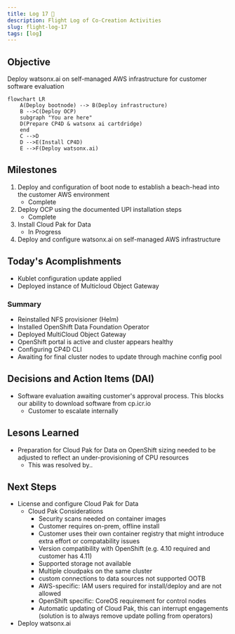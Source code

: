 ```yaml
---
title: Log 17 🛫
description: Flight Log of Co-Creation Activities
slug: flight-log-17
tags: [log]
---
```


## Objective
Deploy watsonx.ai on self-managed AWS infrastructure for customer software evaluation

```mermaid
flowchart LR
    A(Deploy bootnode) --> B(Deploy infrastructure)
    B -->C(Deploy OCP)
    subgraph "You are here"
    D(Prepare CP4D & watsonx ai cartdridge)
    end
    C -->D
    D -->E(Install CP4D)
    E -->F(Deploy watsonx.ai)
```


## Milestones
1. Deploy and configuration of boot node to establish a beach-head into the customer AWS environment
    - Complete
2. Deploy OCP using the documented UPI installation steps
    - Complete
3. Install Cloud Pak for Data
    - In Progress
4. Deploy and configure watsonx.ai on self-managed AWS infrastructure

## Today's Acomplishments
- Kublet configuration update applied
- Deployed instance of Multicloud Object Gateway

### Summary
- Reinstalled NFS provisioner (Helm)
- Installed OpenShift Data Foundation Operator
- Deployed MultiCloud Object Gateway
- OpenShift portal is active and cluster appears healthy
- Configuring CP4D CLI
- Awaiting for final cluster nodes to update through machine config pool

## Decisions and Action Items (DAI)
- Software evaluation awaiting customer's approval process. This blocks our ability to download software from cp.icr.io
    - Customer to escalate internally

## Lesons Learned
- Preparation for Cloud Pak for Data on OpenShift sizing needed to be adjusted to reflect an under-provisioning of CPU resources
    - This was resolved by..

## Next Steps
- License and configure Cloud Pak for Data
    - Cloud Pak Considerations
        - Security scans needed on container images 
        - Customer requires on-prem, offline install
        - Customer uses their own container registry that might introduce extra effort or compatability issues 
        - Version compatibility with OpenShift (e.g. 4.10 required and customer has 4.11) 
        - Supported storage not available 
        - Multiple cloudpaks on the same cluster 
        - custom connections to data sources not supported OOTB 
        - AWS-specific: IAM users required for install/deploy and are not allowed 
        - OpenShift specific: CoreOS requirement for control nodes 
        - Automatic updating of Cloud Pak, this can interrupt engagements (solution is to always remove update polling from operators)
- Deploy watsonx.ai